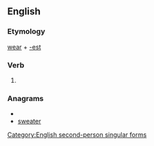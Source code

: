 ==English==

===Etymology===
[[wear]] + [[-est]]

===Verb===
{{infl|en|verb form}}

# {{archaic}} {{form of|Second-person singular simple present form of|wear}}

===Anagrams===
* {{alphagram|aeerstw}}
* [[sweater#English|sweater]]

[[Category:English second-person singular forms]]